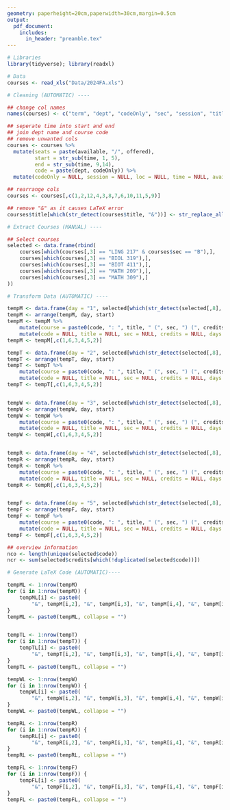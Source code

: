 ```yaml
---
geometry: paperheight=20cm,paperwidth=30cm,margin=0.5cm
output:
  pdf_document:
    includes:
      in_header: "preamble.tex"
---
```


<!-- HOW TO USE 

1. In the R chunk, navigate to the "Extract Courses (MANUAL)" section
2. Replace "DEPT XXX" with course code and "X" with section
3. Add more rows if required.
4. Note that there should be at least one course per day, otherwise you will have to modify the code
5. Render document

-->

```r

# Libraries
library(tidyverse); library(readxl)

# Data
courses <- read_xls("Data/2024FA.xls")

# Cleaning (AUTOMATIC) ----

## change col names
names(courses) <- c("term", "dept", "codeOnly", "sec", "session", "title", "loc", "room", "days", "time", "instructor", "credits", "available", "offered", "date", "location", "method", "enrolled")

## seperate time into start and end
## join dept name and course code
## remove unwanted cols
courses <- courses %>% 
  mutate(seats = paste(available, "/", offered),
         start = str_sub(time, 1, 5),
         end = str_sub(time, 9,14),
         code = paste(dept, codeOnly)) %>%
  mutate(codeOnly = NULL, session = NULL, loc = NULL, time = NULL, available = NULL, offered = NULL, date = NULL, location = NULL, method = NULL, enrolled = NULL)

## rearrange cols
courses <- courses[,c(1,2,12,4,3,8,7,6,10,11,5,9)]

## remove "&" as it causes LaTeX error
courses$title[which(str_detect(courses$title, "&"))] <- str_replace_all(courses$title[which(str_detect(courses$title, "&"))], "&", "and")

# Extract Courses (MANUAL) ----

## Select courses
selected <- data.frame(rbind(
    courses[which(courses[,3] == "LING 217" & courses$sec == "B"),],
    courses[which(courses[,3] == "BIOL 319"),],
    courses[which(courses[,3] == "BIOT 411"),],
    courses[which(courses[,3] == "MATH 209"),],
    courses[which(courses[,3] == "MATH 309"),]
))

# Transform Data (AUTOMATIC) ----

tempM <- data.frame(day = "1", selected[which(str_detect(selected[,8], "M")),c(3:11)])
tempM <- arrange(tempM, day, start)
tempM <- tempM %>%
    mutate(course = paste0(code, ": ", title, " (", sec, ") (", credits, ")")) %>%
    mutate(code = NULL, title = NULL, sec = NULL, credits = NULL, days = NULL)
tempM <- tempM[,c(1,6,3,4,5,2)]

tempT <- data.frame(day = "2", selected[which(str_detect(selected[,8], "T")),c(3:11)])
tempT <- arrange(tempT, day, start)
tempT <- tempT %>%
    mutate(course = paste0(code, ": ", title, " (", sec, ") (", credits, ")")) %>%
    mutate(code = NULL, title = NULL, sec = NULL, credits = NULL, days = NULL)
tempT <- tempT[,c(1,6,3,4,5,2)]


tempW <- data.frame(day = "3", selected[which(str_detect(selected[,8], "W")),c(3:11)])
tempW <- arrange(tempW, day, start)
tempW <- tempW %>%
    mutate(course = paste0(code, ": ", title, " (", sec, ") (", credits, ")")) %>%
    mutate(code = NULL, title = NULL, sec = NULL, credits = NULL, days = NULL)
tempW <- tempW[,c(1,6,3,4,5,2)]


tempR <- data.frame(day = "4", selected[which(str_detect(selected[,8], "R")),c(3:11)])
tempR <- arrange(tempR, day, start)
tempR <- tempR %>%
    mutate(course = paste0(code, ": ", title, " (", sec, ") (", credits, ")")) %>%
    mutate(code = NULL, title = NULL, sec = NULL, credits = NULL, days = NULL)
tempR <- tempR[,c(1,6,3,4,5,2)]


tempF <- data.frame(day = "5", selected[which(str_detect(selected[,8], "F")),c(3:11)])
tempF <- arrange(tempF, day, start)
tempF <- tempF %>%
    mutate(course = paste0(code, ": ", title, " (", sec, ") (", credits, ")")) %>%
    mutate(code = NULL, title = NULL, sec = NULL, credits = NULL, days = NULL)
tempF <- tempF[,c(1,6,3,4,5,2)]

## overview information
nco <- length(unique(selected$code))
ncr <- sum(selected$credits[which(!duplicated(selected$code))])

# Generate LaTeX Code (AUTOMATIC)----

tempML <- 1:nrow(tempM)
for (i in 1:nrow(tempM)) {
    tempML[i] <- paste0(
        "&", tempM[i,2], "&", tempM[i,3], "&", tempM[i,4], "&", tempM[i,5], "&", tempM[i,6], "\\\\")
}
tempML <- paste0(tempML, collapse = "")


tempTL <- 1:nrow(tempT)
for (i in 1:nrow(tempT)) {
    tempTL[i] <- paste0(
        "&", tempT[i,2], "&", tempT[i,3], "&", tempT[i,4], "&", tempT[i,5], "&", tempT[i,6], "\\\\")
}
tempTL <- paste0(tempTL, collapse = "")

tempWL <- 1:nrow(tempW)
for (i in 1:nrow(tempW)) {
    tempWL[i] <- paste0(
        "&", tempW[i,2], "&", tempW[i,3], "&", tempW[i,4], "&", tempW[i,5], "&", tempW[i,6], "\\\\")
}
tempWL <- paste0(tempWL, collapse = "")

tempRL <- 1:nrow(tempR)
for (i in 1:nrow(tempR)) {
    tempRL[i] <- paste0(
        "&", tempR[i,2], "&", tempR[i,3], "&", tempR[i,4], "&", tempR[i,5], "&", tempR[i,6], "\\\\")
}
tempRL <- paste0(tempRL, collapse = "")

tempFL <- 1:nrow(tempF)
for (i in 1:nrow(tempF)) {
    tempFL[i] <- paste0(
        "&", tempF[i,2], "&", tempF[i,3], "&", tempF[i,4], "&", tempF[i,5], "&", tempF[i,6], "\\\\")
}
tempFL <- paste0(tempFL, collapse = "")

```

```{=latex}
\begin{center} \textbf{\textcolor{teal!60!black}{{\huge Time Table - FALL 2024}}} \end{center}
\begin{center} \textbf{\textcolor{teal!60!black}{{\large `r nco` courses - `r ncr` credits}}} \end{center} 
\phantom{}

\begin{tabularx}{\textwidth}{@{}Y{2.5cm}p{12cm}Y{2.5cm}Y{2.5cm}Y{2.5cm}p{4.9cm}@{}}

    \arrayrulecolor{teal!60!black} \hline
    \textbf{\textcolor{teal!60!black}{Day}} & 
    \textbf{\textcolor{teal!60!black}{Course (section) (credits)}} & 
    \textbf{\textcolor{teal!60!black}{Start Time}} & 
    \textbf{\textcolor{teal!60!black}{End Time}} & 
    \textbf{\textcolor{teal!60!black}{Room}} & 
    \textbf{\textcolor{teal!60!black}{Instructor}} \\ \hline

    \phantom{} \\ \hline
    \multirow{`r nrow(tempM)`}{*}{\textbf{\textcolor{teal!60!black}{Monday}}} `r tempML` \hline
    \phantom{} \\ \hline
    \multirow{`r nrow(tempT)`}{*}{\textbf{\textcolor{teal!60!black}{Tuesday}}} `r tempTL` \hline
    \phantom{} \\ \hline
    \multirow{`r nrow(tempW)`}{*}{\textbf{\textcolor{teal!60!black}{Wednesday}}} `r tempWL` \hline
    \phantom{} \\ \hline
    \multirow{`r nrow(tempR)`}{*}{\textbf{\textcolor{teal!60!black}{Thursday}}} `r tempRL` \hline
    \phantom{} \\ \hline
    \multirow{`r nrow(tempF)`}{*}{\textbf{\textcolor{teal!60!black}{Friday}}} `r tempFL` \hline

\end{tabularx}
```
